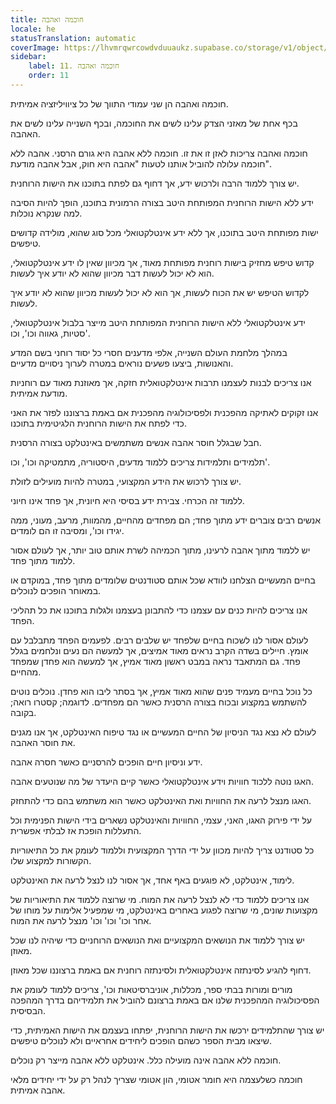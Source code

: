 ```yaml
---
title: חוכמה ואהבה
locale: he
statusTranslation: automatic
coverImage: https://lhvmrqwrcowdvduuaukz.supabase.co/storage/v1/object/public/strapi-uploads/small_cover-educacion-fundamental.webp-2d51a7828a2b1309555be27f7e2a61a0.webp
sidebar:
    label: 11. חוכמה ואהבה
    order: 11
---
```

חוכמה ואהבה הן שני עמודי התווך של כל ציוויליזציה אמיתית.

בכף אחת של מאזני הצדק עלינו לשים את החוכמה, ובכף השנייה עלינו לשים את האהבה.

חוכמה ואהבה צריכות לאזן זו את זו. חוכמה ללא אהבה היא גורם הרסני. אהבה ללא חוכמה עלולה להוביל אותנו לטעות "אהבה היא חוק, אבל אהבה מודעת".

יש צורך ללמוד הרבה ולרכוש ידע, אך דחוף גם לפתח בתוכנו את הישות הרוחנית.

ידע ללא הישות הרוחנית המפותחת היטב בצורה הרמונית בתוכנו, הופך להיות הסיבה למה שנקרא נוכלות.

ישות מפותחת היטב בתוכנו, אך ללא ידע אינטלקטואלי מכל סוג שהוא, מולידה קדושים טיפשים.

קדוש טיפש מחזיק בישות רוחנית מפותחת מאוד, אך מכיוון שאין לו ידע אינטלקטואלי, הוא לא יכול לעשות דבר מכיוון שהוא לא יודע איך לעשות.

לקדוש הטיפש יש את הכוח לעשות, אך הוא לא יכול לעשות מכיוון שהוא לא יודע איך לעשות.

ידע אינטלקטואלי ללא הישות הרוחנית המפותחת היטב מייצר בלבול אינטלקטואלי, סטיות, גאווה וכו', וכו'.

במהלך מלחמת העולם השנייה, אלפי מדענים חסרי כל יסוד רוחני בשם המדע והאנושות, ביצעו פשעים נוראים במטרה לערוך ניסויים מדעיים.

אנו צריכים לבנות לעצמנו תרבות אינטלקטואלית חזקה, אך מאוזנת מאוד עם רוחניות מודעת אמיתית.

אנו זקוקים לאתיקה מהפכנית ולפסיכולוגיה מהפכנית אם באמת ברצוננו לפזר את האני כדי לפתח את הישות הרוחנית הלגיטימית בתוכנו.

חבל שבגלל חוסר אהבה אנשים משתמשים באינטלקט בצורה הרסנית.

תלמידים ותלמידות צריכים ללמוד מדעים, היסטוריה, מתמטיקה וכו', וכו'.

יש צורך לרכוש את הידע המקצועי, במטרה להיות מועילים לזולת.

ללמוד זה הכרחי. צבירת ידע בסיסי היא חיונית, אך פחד אינו חיוני.

אנשים רבים צוברים ידע מתוך פחד; הם מפחדים מהחיים, מהמוות, מרעב, מעוני, ממה יגידו וכו', ומסיבה זו הם לומדים.

יש ללמוד מתוך אהבה לרעינו, מתוך הכמיהה לשרת אותם טוב יותר, אך לעולם אסור ללמוד מתוך פחד.

בחיים המעשיים הצלחנו לוודא שכל אותם סטודנטים שלומדים מתוך פחד, במוקדם או במאוחר הופכים לנוכלים.

אנו צריכים להיות כנים עם עצמנו כדי להתבונן בעצמנו ולגלות בתוכנו את כל תהליכי הפחד.

לעולם אסור לנו לשכוח בחיים שלפחד יש שלבים רבים. לפעמים הפחד מתבלבל עם אומץ. חיילים בשדה הקרב נראים מאוד אמיצים, אך למעשה הם נעים ונלחמים בגלל פחד. גם המתאבד נראה במבט ראשון מאוד אמיץ, אך למעשה הוא פחדן שמפחד מהחיים.

כל נוכל בחיים מעמיד פנים שהוא מאוד אמיץ, אך בסתר ליבו הוא פחדן. נוכלים נוטים להשתמש במקצוע ובכוח בצורה הרסנית כאשר הם מפחדים. לדוגמה; קסטרו רואה; בקובה.

לעולם לא נצא נגד הניסיון של החיים המעשיים או נגד טיפוח האינטלקט, אך אנו מגנים את חוסר האהבה.

ידע וניסיון חיים הופכים להרסניים כאשר חסרה אהבה.

האגו נוטה ללכוד חוויות וידע אינטלקטואלי כאשר קיים היעדר של מה שנוטעים אהבה.

האגו מנצל לרעה את החוויות ואת האינטלקט כאשר הוא משתמש בהם כדי להתחזק.

על ידי פירוק האגו, האני, עצמי, החוויות והאינטלקט נשארים בידי הישות הפנימית וכל התעללות הופכת אז לבלתי אפשרית.

כל סטודנט צריך להיות מכוון על ידי הדרך המקצועית וללמוד לעומק את כל התיאוריות הקשורות למקצוע שלו.

לימוד, אינטלקט, לא פוגעים באף אחד, אך אסור לנו לנצל לרעה את האינטלקט.

אנו צריכים ללמוד כדי לא לנצל לרעה את המוח. מי שרוצה ללמוד את התיאוריות של מקצועות שונים, מי שרוצה לפגוע באחרים באינטלקט, מי שמפעיל אלימות על מוחו של אחר וכו' וכו' וכו' מנצל לרעה את המוח.

יש צורך ללמוד את הנושאים המקצועיים ואת הנושאים הרוחניים כדי שיהיה לנו שכל מאוזן.

דחוף להגיע לסינתזה אינטלקטואלית ולסינתזה רוחנית אם באמת ברצוננו שכל מאוזן.

מורים ומורות בבתי ספר, מכללות, אוניברסיטאות וכו', צריכים ללמוד לעומק את הפסיכולוגיה המהפכנית שלנו אם באמת ברצונם להוביל את תלמידיהם בדרך המהפכה הבסיסית.

יש צורך שהתלמידים ירכשו את הישות הרוחנית, יפתחו בעצמם את הישות האמיתית, כדי שיצאו מבית הספר כשהם הופכים ליחידים אחראיים ולא לנוכלים טיפשים.

חוכמה ללא אהבה אינה מועילה כלל. אינטלקט ללא אהבה מייצר רק נוכלים.

חוכמה כשלעצמה היא חומר אטומי, הון אטומי שצריך לנהל רק על ידי יחידים מלאי אהבה אמיתית.

